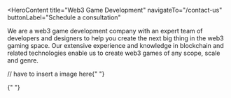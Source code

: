 <HeroContent
  title="Web3 Game Development"
  navigateTo="/contact-us"
  buttonLabel="Schedule a consultation"
>
  We are a web3 game development company with an expert team of developers and
  designers to help you create the next big thing in the web3 gaming space. Our
  extensive experience and knowledge in blockchain and related technologies
  enable us to create web3 games of any scope, scale and genre.
</HeroContent>

<ClientCompaniesComponent />
<CountUpAnimationContainer />

<MainContent
  mainPara="The Future and Present of Gaming Are Web3 Games. We Assist You in Joining the Revolution!"
  subPara="We have a large library of blockchain-based games, including play-to-earn and metaverse titles, and we have a history of creating engaging gaming environments."
/>

<MainContent mainPara="Our Web3 Game Development Services" />

<section className="grid grid-cols-2 gap-7 w-full py-8">
  <section className="w-full col-span-1 cursor-pointer">
    <ServiceCard
      service={{
        id: "CustomGameDevelopment",
        image: "/servicesPage/custom_game_development.png",
        title: "Custom Game Creation",
        description:
          "We develop custom games spanning genres like MMORPG, Shooter, Action, RPGs and MOBAs. With design and functionalities tailored as per your requirements and market trends, we create games that strike the right chord with your users.",
        urlPath: "custom_game_creation",
      }}
    />
  </section>

  <section className="w-full col-span-1 cursor-pointer">
    <ServiceCard
      service={{
        id: "SmartContractDevelopment",
        image: "/servicesPage/smart_contract_development.png",
        title: "Blockchain Smart Contracts",
        description:
          "Automate the trading of in-game assets and elevate workflow pain points with our smart contract development service. With expertise in all major smart contract programming languages and tech stacks, we create highly adaptable smart contracts for your web3 game.",
        urlPath: "blockchain_smart_contracts",
      }}
    />
  </section>
</section>

<section className="grid grid-cols-2 gap-7 w-full py-8">
  <section className="w-full col-span-1 cursor-pointer">
    <ServiceCard
      service={{
        id: "WalletDevelopment",
        image: "/servicesPage/wallet_development.png",
        title: "Crypto Wallet Solutions",
        description:
          "Make your game web3-ready with our wallet development and integration services. We create secure and robust crypto wallets that enable crypto transactions and facilitate easy storage and retrieval of digital assets like in-game NFTs.",
        urlPath: "crypto_wallet_solutions",
      }}
    />
  </section>

  <section className="w-full col-span-1 cursor-pointer">
    <ServiceCard
      service={{
        id: "AvatarCreation",
        image: "/servicesPage/avatar_creation.png",
        title: "Immersive Avatar Design",
        description:
          "Deliver an immersive gaming experience to your users with our avatar development service. Our artistic creativity and expertise in the latest animation technologies and tools allow us to create hyper-realistic avatars crafted with finesse, down to the tiniest detail.",
        urlPath: "immersive_avatar_design",
      }}
    />
  </section>
</section>

<section className="grid grid-cols-2 gap-7 w-full py-8">
  <section className="w-full col-span-1 cursor-pointer">
    <ServiceCard
      service={{
        id: "NFTMarketplaceDevelopment",
        image: "/servicesPage/nft_marketplace_development.png",
        title: "NFT Marketplace Integration",
        description:
          "Integrate your game with our NFT marketplace and offer your users a ready platform to buy, sell and transfer in-game digital assets. We create feature-packed NFT marketplaces for games of all complexities and genres to ensure positive user experiences.",
        urlPath: "nft_marketplace_integration",
      }}
    />
  </section>

  <section className="w-full col-span-1 cursor-pointer">
    <ServiceCard
      service={{
        id: "TokenDevelopment",
        image: "/servicesPage/token_development.png",
        title: "Game Token Solutions",
        description:
          "Whether you need a governance token or a regular crypto token for your game, we have you covered. We design and develop your token on top of your chosen blockchain for desired features and functionalities, so you can successfully scale your business.",
        urlPath: "game_token_solutions",
      }}
    />
  </section>
</section>

<MainContent mainPara="Our Web3 Game Development Process" />
// have to insert a image here{" "}

<MainContent mainPara="Why Choose Adrig for Web3 Game Development?" />

<section className="grid grid-cols-2 gap-7 w-full py-8">
  <section className="w-full col-span-1 cursor-pointer">
    <ServiceCard
      service={{
        id: "TechExpertise",
        image: "/servicesPage/tech_expertise.png",
        title: "Expertise in Technology",
        description:
          "We are well-versed with the latest blockchain game development tools like Unity and Unreal Engine and advanced technologies such as 3D reconstruction and artificial intelligence. Our portfolio includes a variety of blockchain gaming projects, each built to meet gamers’ specific requirements.",
        urlPath: "tech_expertise",
      }}
    />
  </section>

{" "}

<section className="w-full col-span-1 cursor-pointer">
  <ServiceCard
    service={{
      id: "LifecycleDevelopment",
      image: "/servicesPage/lifecycle_development.png",
      title: "Complete Development Lifecycle",
      description:
        "From conceptualizing your product to designing and developing it and testing it for bugs, we take care of your product through its entire lifecycle. Our maintenance and upgrade services allow us to provide support for clients beyond product delivery.",
      urlPath: "lifecycle_development",
    }}
  />
</section>

  <section className="w-full col-span-1 cursor-pointer">
    <ServiceCard
      service={{
        id: "DeviceCompatibility",
        image: "/servicesPage/device_compatibility.png",
        title: "Cross-Device Compatibility",
        description:
          "Our blockchain games are accessible from all devices, regardless of whether they are Android, iOS, or Windows. Our 250+ full-stack developers have deep expertise in the development of complex cross-platform gaming projects.",
        urlPath: "device_compatibility",
      }}
    />
  </section>
</section>

